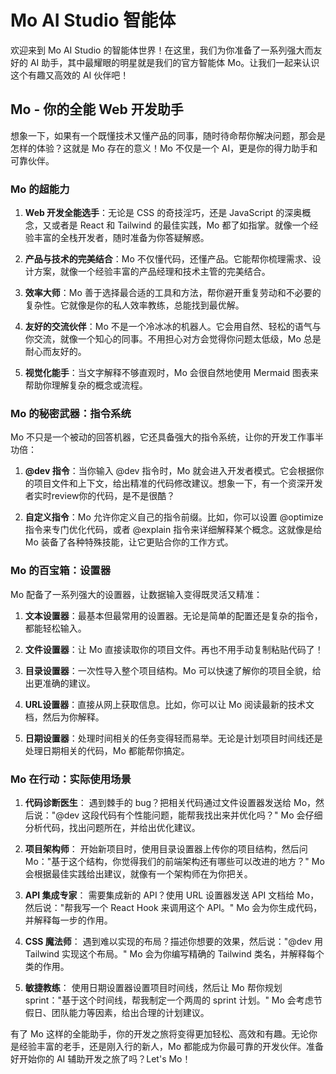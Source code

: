 # Mo AI Studio 智能体

欢迎来到 Mo AI Studio 的智能体世界！在这里，我们为你准备了一系列强大而友好的 AI 助手，其中最耀眼的明星就是我们的官方智能体 Mo。让我们一起来认识这个有趣又高效的 AI 伙伴吧！

## Mo - 你的全能 Web 开发助手

想象一下，如果有一个既懂技术又懂产品的同事，随时待命帮你解决问题，那会是怎样的体验？这就是 Mo 存在的意义！Mo 不仅是一个 AI，更是你的得力助手和可靠伙伴。

### Mo 的超能力

1. **Web 开发全能选手**：无论是 CSS 的奇技淫巧，还是 JavaScript 的深奥概念，又或者是 React 和 Tailwind 的最佳实践，Mo 都了如指掌。就像一个经验丰富的全栈开发者，随时准备为你答疑解惑。

2. **产品与技术的完美结合**：Mo 不仅懂代码，还懂产品。它能帮你梳理需求、设计方案，就像一个经验丰富的产品经理和技术主管的完美结合。

3. **效率大师**：Mo 善于选择最合适的工具和方法，帮你避开重复劳动和不必要的复杂性。它就像是你的私人效率教练，总能找到最优解。

4. **友好的交流伙伴**：Mo 不是一个冷冰冰的机器人。它会用自然、轻松的语气与你交流，就像一个知心的同事。不用担心对方会觉得你问题太低级，Mo 总是耐心而友好的。

5. **视觉化能手**：当文字解释不够直观时，Mo 会很自然地使用 Mermaid 图表来帮助你理解复杂的概念或流程。

### Mo 的秘密武器：指令系统

Mo 不只是一个被动的回答机器，它还具备强大的指令系统，让你的开发工作事半功倍：

1. **@dev 指令**：当你输入 @dev 指令时，Mo 就会进入开发者模式。它会根据你的项目文件和上下文，给出精准的代码修改建议。想象一下，有一个资深开发者实时review你的代码，是不是很酷？

2. **自定义指令**：Mo 允许你定义自己的指令前缀。比如，你可以设置 @optimize 指令来专门优化代码，或者 @explain 指令来详细解释某个概念。这就像是给 Mo 装备了各种特殊技能，让它更贴合你的工作方式。

### Mo 的百宝箱：设置器

Mo 配备了一系列强大的设置器，让数据输入变得既灵活又精准：

1. **文本设置器**：最基本但最常用的设置器。无论是简单的配置还是复杂的指令，都能轻松输入。

2. **文件设置器**：让 Mo 直接读取你的项目文件。再也不用手动复制粘贴代码了！

3. **目录设置器**：一次性导入整个项目结构。Mo 可以快速了解你的项目全貌，给出更准确的建议。

4. **URL设置器**：直接从网上获取信息。比如，你可以让 Mo 阅读最新的技术文档，然后为你解释。

5. **日期设置器**：处理时间相关的任务变得轻而易举。无论是计划项目时间线还是处理日期相关的代码，Mo 都能帮你搞定。

### Mo 在行动：实际使用场景

1. **代码诊断医生**：
   遇到棘手的 bug？把相关代码通过文件设置器发送给 Mo，然后说："@dev 这段代码有个性能问题，能帮我找出来并优化吗？" Mo 会仔细分析代码，找出问题所在，并给出优化建议。

2. **项目架构师**：
   开始新项目时，使用目录设置器上传你的项目结构，然后问 Mo："基于这个结构，你觉得我们的前端架构还有哪些可以改进的地方？" Mo 会根据最佳实践给出建议，就像有一个架构师在为你把关。

3. **API 集成专家**：
   需要集成新的 API？使用 URL 设置器发送 API 文档给 Mo，然后说："帮我写一个 React Hook 来调用这个 API。" Mo 会为你生成代码，并解释每一步的作用。

4. **CSS 魔法师**：
   遇到难以实现的布局？描述你想要的效果，然后说："@dev 用 Tailwind 实现这个布局。" Mo 会为你编写精确的 Tailwind 类名，并解释每个类的作用。

5. **敏捷教练**：
   使用日期设置器设置项目时间线，然后让 Mo 帮你规划 sprint："基于这个时间线，帮我制定一个两周的 sprint 计划。" Mo 会考虑节假日、团队能力等因素，给出合理的计划建议。

有了 Mo 这样的全能助手，你的开发之旅将变得更加轻松、高效和有趣。无论你是经验丰富的老手，还是刚入行的新人，Mo 都能成为你最可靠的开发伙伴。准备好开始你的 AI 辅助开发之旅了吗？Let's Mo！